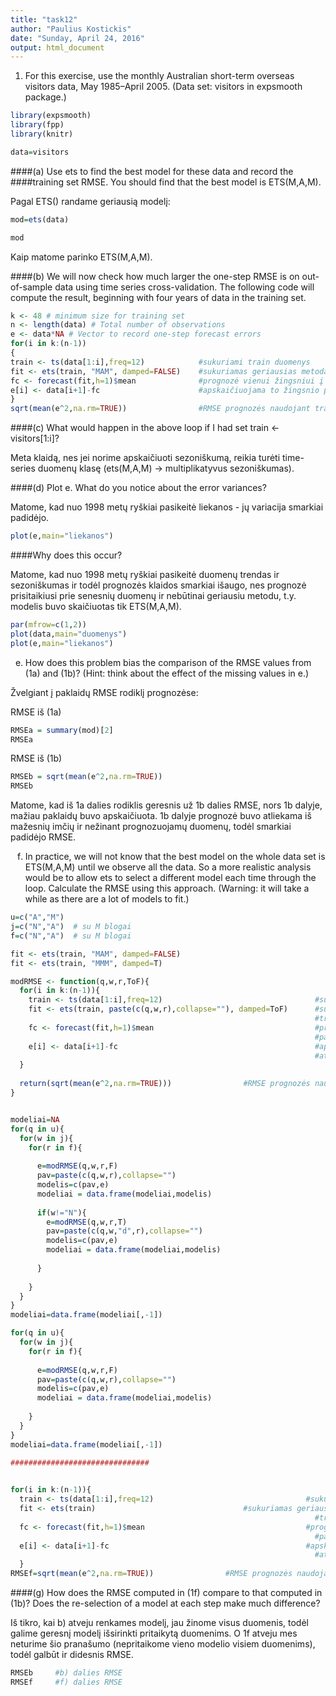 ```yaml
---
title: "task12"
author: "Paulius Kostickis"
date: "Sunday, April 24, 2016"
output: html_document
---
```


1. For this exercise, use the monthly Australian short-term overseas visitors
data, May 1985–April 2005. (Data set: visitors in expsmooth
package.)


```r
library(expsmooth)
library(fpp)
library(knitr)

data=visitors
```

####(a) Use ets to find the best model for these data and record the
####training set RMSE. You should find that the best model is ETS(M,A,M).

Pagal ETS() randame geriausią modelį:

```r
mod=ets(data)

mod
```

Kaip matome parinko ETS(M,A,M).

####(b) We will now check how much larger the one-step RMSE is on out-of-sample data using time series cross-validation. The following code will compute the result, beginning with four years of data in the training set.

```r
k <- 48 # minimum size for training set
n <- length(data) # Total number of observations
e <- data*NA # Vector to record one-step forecast errors
for(i in k:(n-1))
{
train <- ts(data[1:i],freq=12)            #sukuriami train duomenys
fit <- ets(train, "MAM", damped=FALSE)    #sukuriamas geriausias metodas su ets(M,A,M) train duomenyse
fc <- forecast(fit,h=1)$mean              #prognozė vienui žingsniui į priekį nuo paskutintos train reikšmės
e[i] <- data[i+1]-fc                      #apskaičiuojama to žingsnio paklaida ir įdedama reikšmė į atitinkamą vektoriaus vietą
}
sqrt(mean(e^2,na.rm=TRUE))                #RMSE prognozės naudojant training setus.
```



####(c) What would happen in the above loop if I had set train <- visitors[1:i]?

Meta klaidą, nes jei norime apskaičiuoti sezoniškumą, reikia turėti time-series duomenų klasę (ets(M,A,M) -> multiplikatyvus sezoniškumas).

####(d) Plot e. What do you notice about the error variances? 

Matome, kad nuo 1998 metų ryškiai pasikeitė liekanos - jų variacija smarkiai padidėjo.
```r
plot(e,main="liekanos")
```

####Why does this occur?

Matome, kad nuo 1998 metų ryškiai pasikeitė duomenų trendas ir sezoniškumas ir todėl prognozės klaidos smarkiai išaugo, nes prognozė prisitaikiusi prie senesnių duomenų ir nebūtinai geriausiu metodu, t.y. modelis buvo skaičiuotas tik ETS(M,A,M).

```r
par(mfrow=c(1,2))
plot(data,main="duomenys")
plot(e,main="liekanos")
```



(e) How does this problem bias the comparison of the RMSE values
from (1a) and (1b)? (Hint: think about the effect of the
missing values in e.)

Žvelgiant į paklaidų RMSE rodiklį prognozėse:

RMSE iš (1a)
```r
RMSEa = summary(mod)[2]
RMSEa
```

RMSE iš (1b)
```r
RMSEb = sqrt(mean(e^2,na.rm=TRUE))
RMSEb
```

Matome, kad iš 1a dalies rodiklis geresnis už 1b dalies RMSE, nors 1b dalyje, mažiau paklaidų buvo apskaičiuota. 1b dalyje prognozė buvo atliekama iš mažesnių imčių ir nežinant prognozuojamų duomenų, todėl smarkiai padidėjo RMSE.

(f) In practice, we will not know that the best model on the whole
data set is ETS(M,A,M) until we observe all the data. So a more
realistic analysis would be to allow ets to select a different
model each time through the loop. Calculate the RMSE using
this approach. (Warning: it will take a while as there are a lot
of models to fit.)


```r
u=c("A","M")
j=c("N","A")  # su M blogai
f=c("N","A")  # su M blogai

fit <- ets(train, "MAM", damped=FALSE) 
fit <- ets(train, "MMM", damped=T) 

modRMSE <- function(q,w,r,ToF){                                       
  for(i in k:(n-1)){
    train <- ts(data[1:i],freq=12)                                  #sukuriami train duomenys
    fit <- ets(train, paste(c(q,w,r),collapse=""), damped=ToF)      #sukuriamas geriausias metodas su ets(M,A,M)
                                                                    #train duomenyse
    fc <- forecast(fit,h=1)$mean                                    #prognozė vienui žingsniui į priekį nuo 
                                                                    #paskutintos train reikšmės
    e[i] <- data[i+1]-fc                                            #apskaičiuojama to žingsnio paklaida ir įdedama reikšmė į 
                                                                    #atitinkamą vektoriaus vietą
  }
      
  return(sqrt(mean(e^2,na.rm=TRUE)))                #RMSE prognozės naudojant training set'e.    
}


modeliai=NA
for(q in u){
  for(w in j){
    for(r in f){
      
      e=modRMSE(q,w,r,F)
      pav=paste(c(q,w,r),collapse="")
      modelis=c(pav,e)
      modeliai = data.frame(modeliai,modelis)
      
      if(w!="N"){
        e=modRMSE(q,w,r,T)
        pav=paste(c(q,w,"d",r),collapse="")
        modelis=c(pav,e)
        modeliai = data.frame(modeliai,modelis)
      
      }
        
    }
  }
}
modeliai=data.frame(modeliai[,-1])

for(q in u){
  for(w in j){
    for(r in f){
      
      e=modRMSE(q,w,r,F)
      pav=paste(c(q,w,r),collapse="")
      modelis=c(pav,e)
      modeliai = data.frame(modeliai,modelis)
        
    }
  }
}
modeliai=data.frame(modeliai[,-1])

###############################

                                     
for(i in k:(n-1)){
  train <- ts(data[1:i],freq=12)                                  #sukuriami train duomenys
  fit <- ets(train)                                 #sukuriamas geriausias metodas su ets(M,A,M)
                                                                    #train duomenyse
  fc <- forecast(fit,h=1)$mean                                    #prognozė vienui žingsniui į priekį nuo 
                                                                    #paskutintos train reikšmės
  e[i] <- data[i+1]-fc                                            #apskaičiuojama to žingsnio paklaida ir įdedama reikšmė į 
                                                                    #atitinkamą vektoriaus vietą
  }
RMSEf=sqrt(mean(e^2,na.rm=TRUE))                #RMSE prognozės naudojant training set'e.    


```

####(g) How does the RMSE computed in (1f) compare to that computed in (1b)? Does the re-selection of a model at each step make much difference?

Iš tikro, kai b) atveju renkames modelį, jau žinome visus duomenis, todėl galime geresnį modelį išsirinkti pritaikytą duomenims. O 1f atveju mes neturime šio pranašumo (nepritaikome vieno modelio visiem duomenims), todėl galbūt ir didesnis RMSE.

```r
RMSEb     #b) dalies RMSE
RMSEf     #f) dalies RMSE
```
